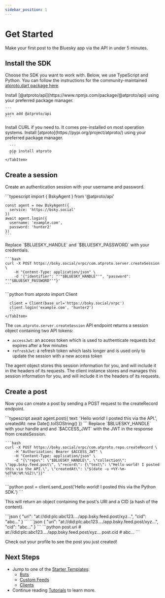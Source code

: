 ```yaml
---
sidebar_position: 1
---
```



# Get Started

Make your first post to the Bluesky app via the API in under 5 minutes.

## Install the SDK

Choose the SDK you want to work with. Below, we use TypeScript and Python. You can follow the instructions for the community-maintained [atproto.dart package here](https://atprotodart.com/docs/intro).

<Tabs groupId="sdk">
  <TabItem value="ts" label="Typescript">
    Install [@atproto/api](https://www.npmjs.com/package/@atproto/api) using your preferred package manager.

    ```
    yarn add @atproto/api
    ```
  </TabItem>
  <TabItem value="curl" label="CURL">
    Install CURL if you need to. It comes pre-installed on most operation systems.
  </TabItem>
  <TabItem value="python" label="Python">
      Install [atproto](https://pypi.org/project/atproto/) using your preferred package manager.

      ```
      pip install atproto
      ```
    </TabItem>
</Tabs>

## Create a session

Create an authentication session with your username and password.

<Tabs groupId="sdk">
  <TabItem value="ts" label="Typescript">
    ```typescript
    import { BskyAgent } from '@atproto/api'

    const agent = new BskyAgent({
      service: 'https://bsky.social'
    })
    await agent.login({
      username: 'example.com',
      password: 'hunter2'
    })
    ```
  </TabItem>
  <TabItem value="curl" label="CURL">
    Replace `$BLUESKY_HANDLE` and `$BLUESKY_PASSWORD` with your credentials.

    ```bash
    curl -X POST https://bsky.social/xrpc/com.atproto.server.createSession \
        -H "Content-Type: application/json" \
        -d '{"identifier": "'"$BLUESKY_HANDLE"'", "password": "'"$BLUESKY_PASSWORD"'"}'
    ```
  </TabItem>
  <TabItem value="python" label="Python">
      ```python
      from atproto import Client

      client = Client(base_url='https://bsky.social/xrpc')
      client.login('example.com', 'hunter2')
      ```
    </TabItem>
</Tabs>

The `com.atproto.server.createSession` API endpoint returns a session object containing two API tokens:
* `accessJwt`: an access token which is used to authenticate requests but expires after a few minutes
* `refreshJwt`: a refresh token which lasts longer and is used only to update the session with a new access token

<Tabs groupId="sdk" className="hiddenTabs">
  <TabItem value="ts" label="Typescript">
    The agent object stores this session information for you, and will include it in the headers of its requests.
  </TabItem>
  <TabItem value="curl" label="CURL">
  </TabItem>
  <TabItem value="python" label="Python">
      The client instance stores and manages this session information for you, and will include it in the headers of its requests.
  </TabItem>
</Tabs>

## Create a post

Now you can create a post by sending a POST request to the createRecord endpoint.


<Tabs groupId="sdk">
  <TabItem value="ts" label="Typescript">
    ```typescript
    await agent.post({
      text: 'Hello world! I posted this via the API.',
      createdAt: new Date().toISOString()
    })
    ```
  </TabItem>
  <TabItem value="curl" label="CURL">
    Replace `$BLUESKY_HANDLE` with your handle and and `$ACCESS_JWT` with the JWT in the response from createSession.

    ```bash
    curl -X POST https://bsky.social/xrpc/com.atproto.repo.createRecord \
        -H "Authorization: Bearer $ACCESS_JWT" \
        -H "Content-Type: application/json" \
        -d "{\"repo\": \"$BLUESKY_HANDLE\", \"collection\": \"app.bsky.feed.post\", \"record\": {\"text\": \"Hello world! I posted this via the API.\", \"createdAt\": \"$(date -u +%Y-%m-%dT%H:%M:%SZ)\"}}"
    ```
  </TabItem>
  <TabItem value="python" label="Python">
    ```python
    post = client.send_post('Hello world! I posted this via the Python SDK.')
    ```
  </TabItem>
</Tabs>

This will return an object containing the post's URI and a CID (a hash of the content).


<Tabs groupId="sdk" className="hiddenTabs">
  <TabItem value="ts" label="Typescript">
    ```json
    {
        "uri": "at://did:plc:abc123..../app.bsky.feed.post/xyz...",
        "cid": "abc..."
    }
    ```
  </TabItem>
  <TabItem value="curl" label="CURL">
    ```json
    {
        "uri": "at://did:plc:abc123..../app.bsky.feed.post/xyz...",
        "cid": "abc..."
    }
    ```
  </TabItem>
  <TabItem value="python" label="Python">
    ```python
    post.uri  # at://did:plc:abc123..../app.bsky.feed.post/xyz...
    post.cid  # abc...
    ```
  </TabItem>
</Tabs>

Check out your profile to see the post you just created!

## Next Steps

- Jump to one of the [Starter Templates](/docs/category/starter-templates):
  - [Bots](/docs/starter-templates/bots)
  - [Custom Feeds](/docs/starter-templates/custom-feeds)
  - [Clients](/docs/starter-templates/clients)
- Continue reading [Tutorials](/docs/category/tutorials) to learn more.